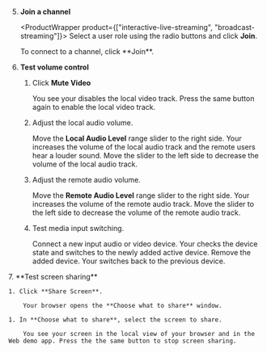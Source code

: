 <PlatformWrapper platform="web">

5. **Join a channel**

    <ProductWrapper product={["interactive-live-streaming", "broadcast-streaming"]}>
    Select a user role using the radio buttons and click **Join**.
    </ProductWrapper>

    <ProductWrapper product="video-calling, voice-calling">
    To connect to a channel, click **Join**.
    </ProductWrapper>

1. **Test volume control**

    1. Click **Mute Video**

        You see your <Vpl k="CLIENT" /> disables the local video track. Press the same button again to enable the local video track.
    
    1. Adjust the local audio volume.

        Move the **Local Audio Level** range slider to the right side. Your <Vpl k="CLIENT" /> increases the volume of the local audio track and the remote users hear a louder sound. Move the slider to the left side to decrease the volume of the local audio track.

    1. Adjust the remote audio volume.

        Move the **Remote Audio Level** range slider to the right side. Your <Vpl k="CLIENT" /> increases the volume of the remote audio track. Move the slider to the left side to decrease the volume of the remote audio track. 

    1. Test media input switching.

        Connect a new input audio or video device. Your <Vpl k="CLIENT" /> checks the device state and switches to the newly added active device. Remove the added device. Your <Vpl k="CLIENT" /> switches back to the previous device. 

<ProductWrapper notAllowed="voice-calling">
7. **Test screen sharing**

    1. Click **Share Screen**.

        Your browser opens the **Choose what to share** window.

    1. In **Choose what to share**, select the screen to share.

        You see your screen in the local view of your browser and in the Web demo app. Press the the same button to stop screen sharing.
</ProductWrapper>

</PlatformWrapper>
